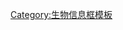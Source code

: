 {{taxonomy/{{taxonomy/{{taxonomy/{{taxonomy/{{{1}}}|machine code=parent}}|machine code=parent}}|machine code=parent}}|machine code=parent}}<noinclude>
[[Category:生物信息框模板]]
</noinclude>